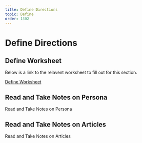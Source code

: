 ```yaml
---
title: Define Directions
topic: Define
order: 1302
---
```


# Define Directions

## Define Worksheet

Below is a link to the relavent worksheet to fill out for this section.

<a href='hello' target='_blank' class="mdxLink">
    Define Worksheet
</a>

## Read and Take Notes on Persona

Read and Take Notes on Persona

## Read and Take Notes on Articles

Read and Take Notes on Articles